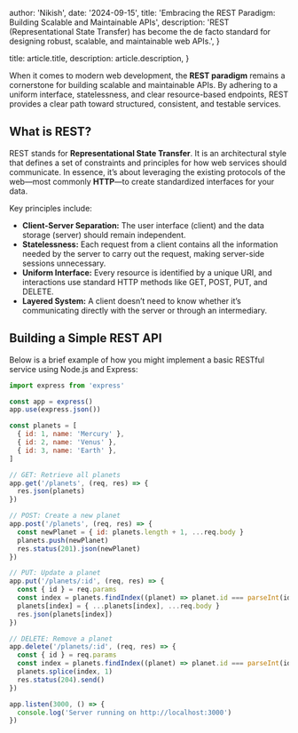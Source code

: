 
  author: 'Nikish',
  date: '2024-09-15',
  title: 'Embracing the REST Paradigm: Building Scalable and Maintainable APIs',
  description:
    'REST (Representational State Transfer) has become the de facto standard for designing robust, scalable, and maintainable web APIs.',
}

  title: article.title,
  description: article.description,
}


When it comes to modern web development, the **REST paradigm** remains a cornerstone for building scalable and maintainable APIs. By adhering to a uniform interface, statelessness, and clear resource-based endpoints, REST provides a clear path toward structured, consistent, and testable services.

## What is REST?

REST stands for **Representational State Transfer**. It is an architectural style that defines a set of constraints and principles for how web services should communicate. In essence, it’s about leveraging the existing protocols of the web—most commonly **HTTP**—to create standardized interfaces for your data.

Key principles include:

- **Client-Server Separation:** The user interface (client) and the data storage (server) should remain independent.
- **Statelessness:** Each request from a client contains all the information needed by the server to carry out the request, making server-side sessions unnecessary.
- **Uniform Interface:** Every resource is identified by a unique URI, and interactions use standard HTTP methods like GET, POST, PUT, and DELETE.
- **Layered System:** A client doesn’t need to know whether it’s communicating directly with the server or through an intermediary.

## Building a Simple REST API

Below is a brief example of how you might implement a basic RESTful service using Node.js and Express:

```js
import express from 'express'

const app = express()
app.use(express.json())

const planets = [
  { id: 1, name: 'Mercury' },
  { id: 2, name: 'Venus' },
  { id: 3, name: 'Earth' },
]

// GET: Retrieve all planets
app.get('/planets', (req, res) => {
  res.json(planets)
})

// POST: Create a new planet
app.post('/planets', (req, res) => {
  const newPlanet = { id: planets.length + 1, ...req.body }
  planets.push(newPlanet)
  res.status(201).json(newPlanet)
})

// PUT: Update a planet
app.put('/planets/:id', (req, res) => {
  const { id } = req.params
  const index = planets.findIndex((planet) => planet.id === parseInt(id))
  planets[index] = { ...planets[index], ...req.body }
  res.json(planets[index])
})

// DELETE: Remove a planet
app.delete('/planets/:id', (req, res) => {
  const { id } = req.params
  const index = planets.findIndex((planet) => planet.id === parseInt(id))
  planets.splice(index, 1)
  res.status(204).send()
})

app.listen(3000, () => {
  console.log('Server running on http://localhost:3000')
})
```

